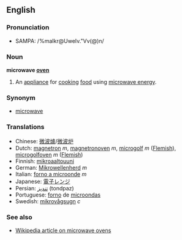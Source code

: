 ==English==
===Pronunciation===
*SAMPA: /%maIkr@UweIv."Vv(@)n/

===Noun===
'''microwave [[oven]]'''

#An [[appliance]] for [[cook]]ing [[food]] using [[microwave energy]].

===Synonym===
*[[microwave]]

===Translations===
*Chinese: [[微波爐]]/[[微波炉]]
*Dutch: [[magnetron]] ''m'', [[magnetronoven]] ''m'', [[microgolf]] ''m'' ([[Flemish]]), [[microgolfoven]] ''m'' ([[Flemish]])
*Finnish: [[mikroaaltouuni]]
*German: [[Mikrowellenherd]] ''m''
*Italian: [[forno a microonde]] ''m''
*Japanese: [[電子レンジ]]
*Persian: [[تندپز]] (tondpaz) 
*Portuguese: [[forno]] de [[microondas]]
*Swedish: [[mikrovågsugn]] ''c''

===See also===
*[[w:en:Microwave_oven|Wikipedia article on microwave ovens]]